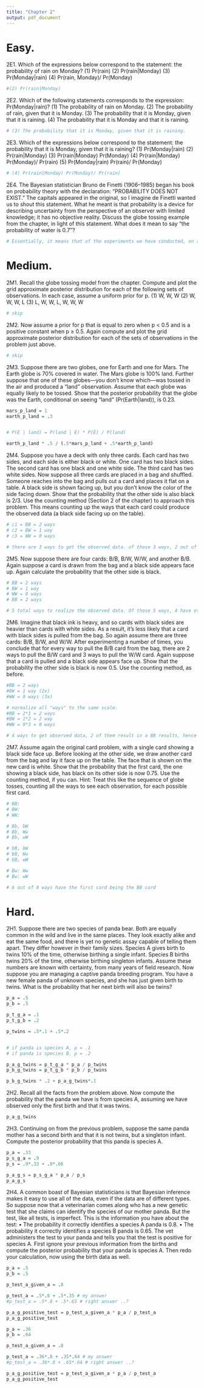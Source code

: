 ```yaml
---
title: "Chapter 2"
output: pdf_document
---
```


# Easy.
2E1. Which of the expressions below correspond to the statement: the probability of rain on Monday?
(1) Pr(rain)
(2) Pr(rain|Monday)
(3) Pr(Monday|rain)
(4) Pr(rain, Monday)/ Pr(Monday)
```r
#(2) Pr(rain|Monday)
```


2E2. Which of the following statements corresponds to the expression: Pr(Monday|rain)?
(1) The probability of rain on Monday.
(2) The probability of rain, given that it is Monday.
(3) The probability that it is Monday, given that it is raining.
(4) The probability that it is Monday and that it is raining.
```r
# (3) The probability that it is Monday, given that it is raining.
```

2E3. Which of the expressions below correspond to the statement: the probability that it is Monday,
given that it is raining?
(1) Pr(Monday|rain)
(2) Pr(rain|Monday)
(3) Pr(rain|Monday) Pr(Monday)
(4) Pr(rain|Monday) Pr(Monday)/ Pr(rain)
(5) Pr(Monday|rain) Pr(rain)/ Pr(Monday)
```r
# (4) Pr(rain|Monday) Pr(Monday)/ Pr(rain)
```


2E4. The Bayesian statistician Bruno de Finetti (1906–1985) began his book on probability theory
with the declaration: “PROBABILITY DOES NOT EXIST.” The capitals appeared in the original, so
I imagine de Finetti wanted us to shout this statement. What he meant is that probability is a device
for describing uncertainty from the perspective of an observer with limited knowledge; it has no
objective reality. Discuss the globe tossing example from the chapter, in light of this statement. What
does it mean to say “the probability of water is 0.7”?
```r
# Essentially, it means that of the experiments we have conducted, on average, water is observed 70% of the time.
```
# Medium.
2M1. Recall the globe tossing model from the chapter. Compute and plot the grid approximate
posterior distribution for each of the following sets of observations. In each case, assume a uniform
prior for p.
(1) W, W, W
(2) W, W, W, L
(3) L, W, W, L, W, W, W
```r
# skip
```

2M2. Now assume a prior for p that is equal to zero when p < 0.5 and is a positive constant when
p ≥ 0.5. Again compute and plot the grid approximate posterior distribution for each of the sets of
observations in the problem just above.
```r
# skip
```

2M3. Suppose there are two globes, one for Earth and one for Mars. The Earth globe is 70% covered
in water. The Mars globe is 100% land. Further suppose that one of these globes—you don’t know
which—was tossed in the air and produced a “land” observation. Assume that each globe was equally
likely to be tossed. Show that the posterior probability that the globe was the Earth, conditional on
seeing “land” (Pr(Earth|land)), is 0.23.
```r
mars_p_land = 1
earth_p_land = .3


# P(E | land) = P(land | E) * P(E) / P(land)

earth_p_land * .5 / (.5*mars_p_land + .5*earth_p_land)
```

2M4. Suppose you have a deck with only three cards. Each card has two sides, and each side is either
black or white. One card has two black sides. The second card has one black and one white side. The
third card has two white sides. Now suppose all three cards are placed in a bag and shuffled. Someone
reaches into the bag and pulls out a card and places it flat on a table. A black side is shown facing up,
but you don’t know the color of the side facing down. Show that the probability that the other side is
also black is 2/3. Use the counting method (Section 2 of the chapter) to approach this problem. This
means counting up the ways that each card could produce the observed data (a black side facing up
on the table).
```r
# c1 = BB = 2 ways
# c2 = BW = 1 way
# c3 = WW = 0 ways

# there are 3 ways to get the observed data. of those 3 ways, 2 out of 3 of them have a black side on the face down side

```

2M5. Now suppose there are four cards: B/B, B/W, W/W, and another B/B. Again suppose a card is
drawn from the bag and a black side appears face up. Again calculate the probability that the other
side is black.

```r
# BB = 2 ways
# BW = 1 way
# WW = 0 ways
# BB = 2 ways

# 5 total ways to realize the observed data. Of those 5 ways, 4 have other side being black, so 80%
```

2M6. Imagine that black ink is heavy, and so cards with black sides are heavier than cards with white
sides. As a result, it’s less likely that a card with black sides is pulled from the bag. So again assume
there are three cards: B/B, B/W, and W/W. After experimenting a number of times, you conclude that
for every way to pull the B/B card from the bag, there are 2 ways to pull the B/W card and 3 ways to
pull the W/W card. Again suppose that a card is pulled and a black side appears face up. Show that
the probability the other side is black is now 0.5. Use the counting method, as before.

```r
#BB = 2 ways
#BW = 1 way (2x)
#WW = 0 ways (3x)

# normalize all "ways" to the same scale:
#BB = 2*1 = 2 ways
#BW = 1*2 = 2 way 
#WW = 0*3 = 0 ways 

# 4 ways to get observed data, 2 of them result in a BB results, hence 50%
```

2M7. Assume again the original card problem, with a single card showing a black side face up. Before
looking at the other side, we draw another card from the bag and lay it face up on the table. The face
that is shown on the new card is white. Show that the probability that the first card, the one showing
a black side, has black on its other side is now 0.75. Use the counting method, if you can. Hint: Treat
this like the sequence of globe tosses, counting all the ways to see each observation, for each possible
first card.

```r
# BB:
# BW:
# WW:

# Bb, bW
# Bb, Ww
# Bb, wW

# bB, bW
# bB, Ww
# bB, wW

# Bw: Ww
# Bw: wW

# 6 out of 8 ways have the first card being the BB card
```

# Hard.

2H1. Suppose there are two species of panda bear. Both are equally common in the wild and live
in the same places. They look exactly alike and eat the same food, and there is yet no genetic assay
capable of telling them apart. They differ however in their family sizes. Species A gives birth to twins
10% of the time, otherwise birthing a single infant. Species B births twins 20% of the time, otherwise
birthing singleton infants. Assume these numbers are known with certainty, from many years of field
research. Now suppose you are managing a captive panda breeding program. You have a new female panda
of unknown species, and she has just given birth to twins. What is the probability that her next birth
will also be twins?
```r
p_a = .5
p_b = .5

p_t_g_a = .1
p_t_g_b = .2

p_twins = .5*.1 + .5*.2


# if panda is species A, p = .1
# if panda is species B, p = .2

p_a_g_twins = p_t_g_a * p_a / p_twins
p_b_g_twins = p_t_g_b * p_b / p_twins

p_b_g_twins * .2 + p_a_g_twins*.1
```

2H2. Recall all the facts from the problem above. Now compute the probability that the panda we have is from species A, assuming we have observed only the first birth and that it was twins.

```r
p_a_g_twins
```

2H3. Continuing on from the previous problem, suppose the same panda mother has a second birth and that it is not twins, but a singleton infant. Compute the posterior probability that this panda is species A.
```r
p_a = .33
p_s_g_a = .9
p_s = .9*.33 + .8*.66

p_a_g_s = p_s_g_a * p_a / p_s 
p_a_g_s
```

2H4. A common boast of Bayesian statisticians is that Bayesian inference makes it easy to use all of the data, even if the data are of different types. So suppose now that a veterinarian comes along who has a new genetic test that she claims can identify the species of our mother panda. But the test, like all tests, is imperfect. This is the information you have about the test:
• The probability it correctly identifies a species A panda is 0.8.
• The probability it correctly identifies a species B panda is 0.65.
The vet administers the test to your panda and tells you that the test is positive for species A. First ignore your previous information from the births and compute the posterior probability that your panda is species A. Then redo your calculation, now using the birth data as well.

```r
p_a = .5
p_b = .5

p_test_a_given_a = .8

p_test_a = .5*.8 + .5*.35 # my answer
#p_test_a = .5*.8 + .5*.65 # right answer ..?

p_a_g_positive_test = p_test_a_given_a * p_a / p_test_a
p_a_g_positive_test
```

```r
p_a = .36
p_b = .64

p_test_a_given_a = .8

p_test_a = .36*.8 + .35*.64 # my answer
#p_test_a = .36*.8 + .65*.64 # right answer ..?

p_a_g_positive_test = p_test_a_given_a * p_a / p_test_a
p_a_g_positive_test

```






